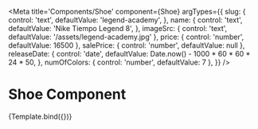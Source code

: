 
<Meta
  title='Components/Shoe'
  component={Shoe}
  argTypes={{
    slug: {
      control: 'text',
      defaultValue: 'legend-academy',
    },
    name: {
      control: 'text',
      defaultValue: 'Nike Tiempo Legend 8',
    },
    imageSrc: { control: 'text', defaultValue: '/assets/legend-academy.jpg' },
    price: { control: 'number', defaultValue: 16500 },
    salePrice: { control: 'number', defaultValue: null },
    releaseDate: {
      control: 'date',
      defaultValue: Date.now() - 1000 * 60 * 60 * 24 * 50,
    },
    numOfColors: { control: 'number', defaultValue: 7 },
  }}
/>


# Shoe Component

<Canvas>
  <Story name='Default'>{Template.bind({})}</Story>
</Canvas>
